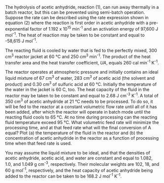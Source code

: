 The hydrolysis of acetic anhydride, reaction (1), can run away thermally in a batch reactor, but this can be prevented using semi-batch operation. Suppose the rate can be described using the rate expression shown in equation (2) where the reaction is first order in acetic anhydride with a pre-exponential factor of 1.192 x 10^15^ min^-1^ and an activation energy of 97,600 J mol^-1^. The heat of reaction may be taken to be constant and equal to -58,615 J mol^-1^. 

The reacting fluid is cooled by water that is fed to the perfectly mixed, 300 cm^3^ reactor jacket at 60 °C and 250 cm^3^ min^-1^. The product of the heat transfer area and the heat transfer coefficient, $UA$, equals 260 cal min^-1^ K^-1^. 

The reactor operates at atmospheric pressure and initially contains an ideal liquid mixture of 67 cm^3^ of water, 283 cm^3^ of acetic acid (the solvent and product) and 0.30 cm^3^ of sulfuric acid at 60 °C. Initially the temperature of the water in the jacket is 60 C, too. The heat capacity of the fluid in the reactor may be taken to be constant and equal to 2.68 J cm^-3^ K^-1^. A total of 350 cm^3^ of acetic anhydride at 21 °C needs to be processed. To do so, it will be fed to the reactor at a constant volumetric flow rate until all of it has been added, after which the reactor will operate in batch mode until the reacting fluid cools to 65 °C. At no time during processing can the reacting fluid temperature exceed 95 °C. What volumetric feed rate will minimize the processing time, and at that feed rate what will the final conversion of A equal? Plot (a) the temperature of the fluid in the reactor and (b) the concentration of acetic anhydride in the reactor as a function of processing time when that feed rate is used.

You may assume the liquid mixture to be ideal, and that the densities of acetic anhydride, acetic acid, and water are constant and equal to 1.082, 1.0, and 1.049 g cm^-3^, respectively. Their molecular weights are 102, 18, and 60 g mol^-1^, respectively, and the heat capacity of acetic anhydride being added to the reactor can be taken to be 168.2 J mol^-1^ K^-1^.


